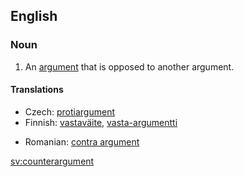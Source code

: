 ==English==
{{wikipedia}}
===Noun===
{{en-noun}}

# An [[argument]] that is opposed to another argument.

====Translations====
{{top}}
* Czech: [[protiargument]] {{m}}
* Finnish: [[vastaväite]], [[vasta-argumentti]]
{{mid}}
* Romanian: [[contra argument]]
{{bottom}}

[[sv:counterargument]]